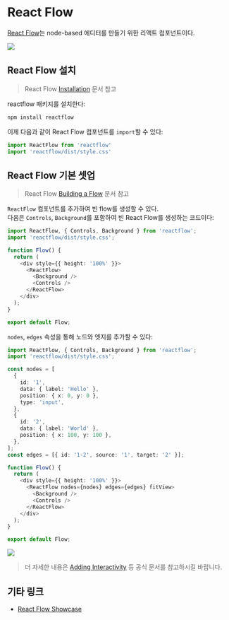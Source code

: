 # React Flow

[React Flow](https://reactflow.dev/)는 node-based 에디터를 만들기 위한 리액트 컴포넌트이다.

![](/contents/reactflow/reactflow.png)

## React Flow 설치

> React Flow [Installation](https://reactflow.dev/learn/getting-started/installation-and-requirements) 문서 참고

reactflow 패키지를 설치한다:

```bash
npm install reactflow
```

이제 다음과 같이 React Flow 컴포넌트를 `import`할 수 있다:

```ts showLineNumbers
import ReactFlow from 'reactflow'
import 'reactflow/dist/style.css'
```

## React Flow 기본 셋업

> React Flow [Building a Flow](https://reactflow.dev/learn/getting-started/building-a-flow) 문서 참고

`ReactFlow` 컴포넌트를 추가하여 빈 flow를 생성할 수 있다.\
다음은 `Controls`, `Background`를 포함하여 빈 React Flow를 생성하는 코드이다:

```ts showLineNumbers
import ReactFlow, { Controls, Background } from 'reactflow';
import 'reactflow/dist/style.css';

function Flow() {
  return (
    <div style={{ height: '100%' }}>
      <ReactFlow>
        <Background />
        <Controls />
      </ReactFlow>
    </div>
  );
}

export default Flow;
```

`nodes`, `edges` 속성을 통해 노드와 엣지를 추가할 수 있다:

```ts {4-17,22} "nodes={nodes}" "edges={edges}" showLineNumbers
import ReactFlow, { Controls, Background } from 'reactflow';
import 'reactflow/dist/style.css';

const nodes = [
  {
    id: '1',
    data: { label: 'Hello' },
    position: { x: 0, y: 0 },
    type: 'input',
  },
  {
    id: '2',
    data: { label: 'World' },
    position: { x: 100, y: 100 },
  },
];
const edges = [{ id: '1-2', source: '1', target: '2' }];

function Flow() {
  return (
    <div style={{ height: '100%' }}>
      <ReactFlow nodes={nodes} edges={edges} fitView>
        <Background />
        <Controls />
      </ReactFlow>
    </div>
  );
}

export default Flow;
```

<Image src="/contents/reactflow/setup2.png" className="h-80 mx-auto" />

> 더 자세한 내용은 [Adding Interactivity](https://reactflow.dev/learn/getting-started/adding-interactivity) 등 공식 문서를 참고하시길 바랍니다.

## 기타 링크

- [React Flow Showcase](https://reactflow.dev/showcase)
